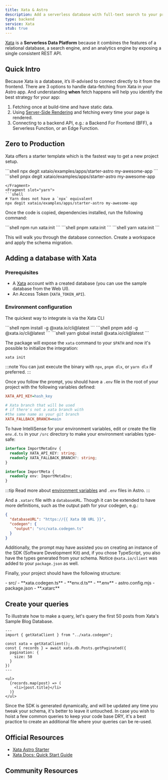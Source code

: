 ```yaml
---
title: Xata & Astro
description: Add a serverless database with full-text search to your project with Xata
type: backend
service: Xata
stub: true
---
```



[Xata](https://xata.io) is a **Serverless Data Platform** because it combines the features of a relational database, a search engine, and an analytics engine by exposing a single consistent REST API.

## Quick Intro

Because Xata is a database, it’s ill-advised to connect directly to it from the frontend. There are 3 options to handle data-fetching from Xata in your Astro app. And understanding **when** fetch happens will help you identify the best strategy for your app:

1. Fetching once at build-time and have static data.
2. Using [Server-Side Rendering](/guides/server-side-rendering/) and fetching every time your page is rendered.
3. Connecting to a backend API, e.g.: a Backend For Frontend (BFF), a Serverless Function, or an Edge Function.

## Zero to Production

Xata offers a starter template which is the fastest way to get a new project setup.

<PackageManagerTabs>
  <Fragment slot="npm">
  ```shell
npx degit xataio/examples/apps/starter-astro my-awesome-app
  ```
  </Fragment>
  <Fragment slot="pnpm">
  ```shell
pnpx degit xataio/examples/apps/starter-astro my-awesome-app

  ```
  </Fragment>
  <Fragment slot="yarn">
  ```shell
  # Yarn does not have a `npx` equivalent
  npx degit xataio/examples/apps/starter-astro my-awesome-app
  ```
  </Fragment>
</PackageManagerTabs>

Once the code is copied, dependencies installed, run the following command:

<PackageManagerTabs>
  <Fragment slot="npm">
  ```shell
npm run xata:init
  ```
  </Fragment>
  <Fragment slot="pnpm">
  ```shell
pnpm xata:init
  ```
  </Fragment>
  <Fragment slot="yarn">
  ```shell
yarn xata:init
  ```
  </Fragment>
</PackageManagerTabs>

This will walk you through the database connection. Create a workspace and apply the schema migration.

## Adding a database with Xata

### Prerequisites

- A [Xata](https://app.xata.io/signin) account with a created database (you can use the sample database from the Web UI).
- An Access Token (`XATA_TOKEN_API`).

### Environment configuration

The quickest way to integrate is via the Xata CLI

<PackageManagerTabs>
  <Fragment slot="npm">
  ```shell
  npm install -g @xata.io/cli@latest
  ```
  </Fragment>
  <Fragment slot="pnpm">
  ```shell
  pnpm add -g @xata.io/cli@latest
  ```
  </Fragment>
  <Fragment slot="yarn">
  ```shell
  yarn global install @xata.io/cli@latest
  ```
  </Fragment>
</PackageManagerTabs>

The package will expose the `xata` command to your `$PATH` and now it's possible to initialize the integration:

```shell
xata init
```

:::note
You can just execute the binary with `npx`, `pnpm dlx`, or `yarn dlx` if preferred.
:::

Once you follow the prompt, you should have a `.env` file in the root of your project with the following variables defined:

```ini title=".env"
XATA_API_KEY=hash_key

# Xata branch that will be used
# if there's not a xata branch with
#the same name as your git branch
XATA_FALLBACK_BRANCH=main
```

To have IntelliSense for your environment variables, edit or create the file `env.d.ts` in your `/src` directory to make your environment variables type-safe:

```ts title="src/env.d.ts"
interface ImportMetaEnv {
  readonly XATA_API_KEY: string;
  readonly XATA_FALLBACK_BRANCH?: string;
}

interface ImportMeta {
  readonly env: ImportMetaEnv;
}
```

:::tip
Read more about [environment variables](/en/guides/environment-variables/) and `.env` files in Astro.
:::

And a `.xatarc` file with a `databaseURL`. Though it can be extended to have more definitions, such as the output path for your codegen, e.g.:

```json title=".xatarc"
{
  "databaseURL": "https://{{ Xata DB URL }}",
  "codegen": {
    "output": "src/xata.codegen.ts"
  }
}
```

Additionally, the prompt may have assisted you on creating an instance of the SDK (Software Development Kit) and, if you chose TypeScript, you also have the types generated from your schema. Notice `@xata.io/client` was added to your `package.json` as well.

Finally, your project should have the following structure:

<FileTree title="Project Structure">
- src/
  - **xata.codegen.ts**
  - **env.d.ts**
- **.env**
- astro.config.mjs
- package.json
- **.xatarc**
</FileTree>

## Create your queries

To illustrate how to make a query, let's query the first 50 posts from Xata's Sample Blog Database.

```astro title="src/pages/blog/index.astro"
---
import { getXataClient } from "../xata.codegen";

const xata = getXataClient();
const { records } = await xata.db.Posts.getPaginated({
  pagination: {
    size: 50
  }
})
---

<ul>
  {records.map(post) => (
    <li>{post.title}</li>
  )}
</ul>
```

Since the SDK is generated dynamically, and will be updated any time you tweak your schema, it's better to leave it untouched. In case you wish to hoist a few common queries to keep your code base DRY, it's a best practice to create an additional file where your queries can be re-used.

## Official Resources
- [Xata Astro Starter](https://github.com/xataio/examples/tree/main/apps/starter-astro)
- [Xata Docs: Quick Start Guide](https://xata.io/docs/getting-started/quickstart-astro)

## Community Resources

